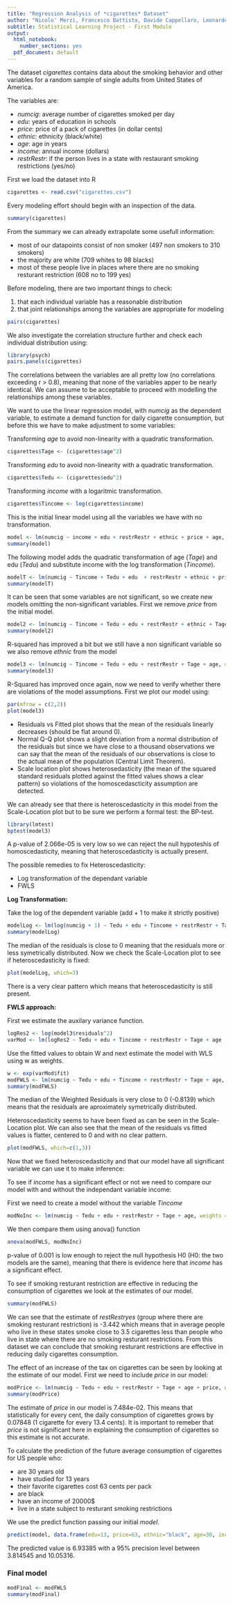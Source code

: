 ```yaml
---
title: "Regression Analysis of *cigarettes* Dataset"
author: "Nicolo' Merzi, Francesco Battista, Davide Cappellaro, Leonardo Pajer"
subtitle: Statistical Learning Project - First Module
output:
  html_notebook:
    number_sections: yes
  pdf_document: default
---
```



The dataset *cigarettes* contains data about the smoking behavior and other variables for a random sample of single adults from United States of America. 

The variables are:

* *numcig*: average number of cigarettes smoked per day 
* *edu*: years of education in schools
* *price*: price of a pack of cigarettes (in dollar cents)
* *ethnic*: ethnicity (black/white)
* *age*: age in years
* *income*: annual income (dollars)
* *restrRestr*: if the person lives in a state with restaurant smoking restrictions (yes/no)

First we load the dataset into R

```r
cigarettes <- read.csv("cigarettes.csv")
```

Every modeling effort should begin with an inspection of the data.

```r
summary(cigarettes)
```

From the summary we can already extrapolate some usefull information: 

* most of our datapoints consist of non smoker (497 non smokers to 310 smokers)
* the majority are white (709 whites to 98 blacks)
* most of these people live in places where there are no smoking resturant restriction (608 no to 199 yes)

Before modeling, there are two important things to check: 

1. that each individual variable has a reasonable distribution
2. that joint relationships among the variables are appropriate for modeling

```r
pairs(cigarettes)
```

We also investigate the correlation structure further and check each individual distribution using:

```r
library(psych)
pairs.panels(cigarettes)
```

The correlations between the variables are all pretty low (no correlations exceeding r > 0.8), meaning that none of the variables apper to be nearly identical. We can assume to be acceptable to proceed with modelling the relationships among these variables.

We want to use the linear regression model, with *numcig* as the dependent variable, to estimate a demand function for daily cigarette consumption, but before this we have to make adjustment to some variables:

Transforming *age* to avoid non-linearity with a quadratic transformation.

```r
cigarettes$Tage <- (cigarettes$age^2)
```

Transforming *edu* to avoid non-linearity with a quadratic transformation.

```r
cigarettes$Tedu <- (cigarettes$edu^2)
```

Transforming *income* with a logaritmic transformation.

```r
cigarettes$Tincome <- log(cigarettes$income)
```

This is the initial linear model using all the variables we have with no transformation.

```r
model <- lm(numcig ~ income + edu + restrRestr + ethnic + price + age, data = cigarettes)
summary(model)
```

The following model adds the quadratic transformation of age (*Tage*) and edu (*Tedu*) and substitute income with the log transformation (*Tincome*).

```r
modelT <- lm(numcig ~ Tincome + Tedu + edu  + restrRestr + ethnic + price + Tage + age, data = cigarettes)
summary(modelT)
```

It can be seen that some variables are not significant, so we create new models omitting the non-significant variables.
First we remove *price* from the initial model.

```r
model2 <- lm(numcig ~ Tincome + Tedu + edu + restrRestr + ethnic + Tage + age, data = cigarettes)
summary(model2)
```

R-squared has improved a bit but we still have a non significant variable so we also remove *ethnic* from the model

```r
model3 <- lm(numcig ~ Tincome + Tedu + edu + restrRestr + Tage + age, data = cigarettes)
summary(model3)
```

R-Squared has improved once again, now we need to verify whether there are violations of the model assumptions. First we plot our model using:

```r
par(mfrow = c(2,2))
plot(model3)
```

* Residuals vs Fitted plot shows that the mean of the residuals linearly decreases (should be flat around 0).
* Normal Q-Q plot shows a slight deviation from a normal distribution of the residuals but since we have close to a thousand observations we can say that the mean of the residuals of our observations is close to the actual mean of the population (Central Limit Theorem). 
* Scale location plot shows heterosedasticity (the mean of the squared standard residuals plotted against the fitted values shows a clear pattern) so violations of the homoscedascticity assumption are detected.

We can already see that there is heteroscedasticity in this model from the Scale-Location plot but to be sure we perform a formal test: the BP-test.

```r
library(lmtest)
bptest(model3)
```

A p-value of 2.066e-05 is very low so we can reject the null hypoteshis of homoscedasticity, meaning that heteroscedasticity is actually present.

The possible remedies to fix Heteroscedasticity:

* Log transformation of the dependant variable
* FWLS

**Log Transformation:**

Take the log of the dependent variable (add + 1 to make it strictly positive)

```r
modelLog <- lm(log(numcig + 1) ~ Tedu + edu + Tincome + restrRestr + Tage + age, data = cigarettes)
summary(modelLog)
```

The median of the residuals is close to 0 meaning that the residuals more or less symetrically distributed. Now we check the Scale-Location plot to see if heteroscedasticity is fixed:

```r
plot(modelLog, which=3)
```

There is a very clear pattern which means that heteroscedasticity is still present.

**FWLS approach:**

First we estimate the auxilary variance function.

```r
logRes2 <- log(model3$residuals^2)
varMod <- lm(logRes2 ~ Tedu + edu + Tincome + restrRestr + Tage + age , data = cigarettes)
```

Use the fitted values to obtain W and next estimate the model with WLS using w as weights.

```r
w <- exp(varMod$fit)
modFWLS <- lm(numcig ~ Tedu + edu + Tincome + restrRestr + Tage + age, weights = 1/w, data = cigarettes)
summary(modFWLS)
```

The median of the Weighted Residuals is very close to 0 (-0.8139) which means that the residuals are aproximately symetrically distributed.

Heteroscedasticity seems to have been fixed as can be seen in the Scale-Location plot. We can also see that the mean of the residuals vs fitted values is flatter, centered to 0 and with no clear pattern.

```r
plot(modFWLS, which=c(1,3))
```

Now that we fixed heteroscedasticity and that our model have all significant variable we can use it to make inference:

To see if *income* has a significant effect or not we need to compare our model with and without the independant variable income:

First we need to create a model without the variable *Tincome*

```r
modNoInc <- lm(numcig ~ Tedu + edu + restrRestr + Tage + age, weights = 1/w, data = cigarettes)
```

We then compare them using anova() function

```r
anova(modFWLS, modNoInc)
```

p-value of 0.001 is low enough to reject the null hypothesis H0 (H0: the two models are the same), meaning that there is evidence here that *income* has a significant effect.

To see if smoking resturant restriction are effective in reducing the consumption of cigarettes we look at the estimates of our model.

```r
summary(modFWLS)
```

We can see that the estimate of *restRestryes* (group where there are smoking resturant restriction) is -3.442 which means that in average people who live in these states smoke close to 3.5 cigarettes less than people who live in state where there are no smoking resturant restrictions. From this dataset  we can conclude that smoking resturant restrictions are effective in reducing daily cigarettes consumption.

The effect of an increase of the tax on cigarettes can be seen  by looking at the estimate of our model. First we need to include *price* in our model:

```r
modPrice <- lm(numcig ~ Tedu + edu + restrRestr + Tage + age + price, weights = 1/w, data = cigarettes)
summary(modPrice)
```

The estimate of *price* in our model is 7.484e-02. This means that statistically for every cent, the daily consumption of cigarettes grows by 0.07848 (1 cigarette for every 13.4 cents). It is important to remeber that *price* is not significant here in explaining the consumption of cigarettes so this estimate is not accurate.


To calculate the prediction of the future average consumption of cigarettes for US people who:

* are 30 years old
* have studied for 13 years
* their favorite cigarettes cost 63 cents per pack
* are black
* have an income of 20000$
* live in a state subject to resturant smoking restrictions

We use the predict function passing our initial *model*.

```r
predict(model, data.frame(edu=13, price=63, ethnic="black", age=30, income=20000, restrRestr="yes"), interval = "confidence", level = 0.95)
```

The predicted value is 6.93385 with a 95% precision level between 3.814545 and 10.05316.

### Final model {-} 

```r
modFinal <- modFWLS
summary(modFinal)
```


